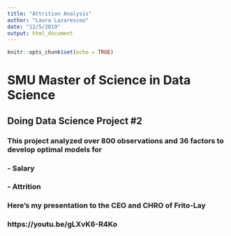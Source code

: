 ```yaml
---
title: "Attrition Analysis"
author: "Laura Lazarescou"
date: "12/5/2019"
output: html_document
---
```


```r
knitr::opts_chunk$set(echo = TRUE)
```

#  SMU Master of Science in Data Science

##  Doing Data Science Project #2

### This project analyzed over 800 observations and 36 factors to develop optimal models for
###  - Salary
###  - Attrition

###  Here's my presentation to the CEO and CHRO of Frito-Lay
###  https://youtu.be/gLXvK6-R4Ko



